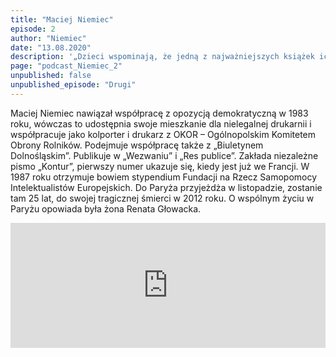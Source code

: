 ```yaml
---
title: "Maciej Niemiec"
episode: 2
author: "Niemiec"
date: "13.08.2020"
description: '„Dzieci wspominają, że jedną z najważniejszych książek ich życia to były Opowieści z Narnii i Maciej czytał im tę książkę …” – mówi była żona Renata Głowacka.'
page: "podcast_Niemiec_2"
unpublished: false
unpublished_episode: "Drugi"
---
```


Maciej Niemiec nawiązał współpracę z opozycją demokratyczną w 1983 roku, wówczas to udostępnia swoje mieszkanie dla nielegalnej drukarnii i współpracuje jako kolporter i drukarz z OKOR – Ogólnopolskim Komitetem Obrony Rolników. Podejmuje współpracę także z „Biuletynem Dolnośląskim”. Publikuje w „Wezwaniu” i „Res publice”. Zakłada niezależne pismo „Kontur”, pierwszy numer ukazuje się, kiedy jest już we Francji. W 1987 roku otrzymuje bowiem stypendium Fundacji na Rzecz Samopomocy Intelektualistów Europejskich. Do Paryża przyjeżdża w listopadzie, zostanie tam 25 lat, do swojej tragicznej śmierci w 2012 roku. O wspólnym życiu w Paryżu opowiada była żona Renata Głowacka.

<iframe src="https://widget.spreaker.com/player?episode_id=40215703&theme=light&playlist=false&playlist-continuous=false&autoplay=false&live-autoplay=false&chapters-image=true&episode_image_position=right&hide-logo=false&hide-likes=false&hide-comments=false&hide-sharing=false&hide-download=true" width="100%" height="200px" frameborder="0"></iframe>